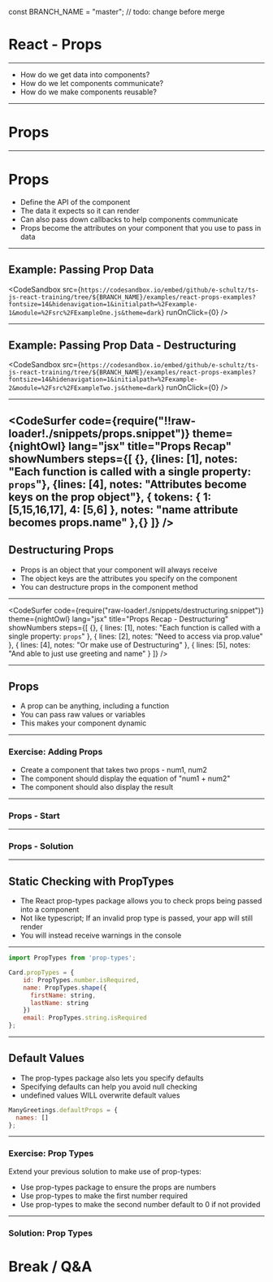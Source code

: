 const BRANCH_NAME = "master"; // todo: change before merge


# React - Props

---

- How do we get data into components?
- How do we let components communicate?
- How do we make components reusable?

---

# Props

---

# Props

- Define the API of the component
- The data it expects so it can render
- Can also pass down callbacks to help components communicate
- Props become the attributes on your component that you use to pass in data

---


## Example: Passing Prop Data

<CodeSandbox
  src={`https://codesandbox.io/embed/github/e-schultz/ts-js-react-training/tree/${BRANCH_NAME}/examples/react-props-examples?fontsize=14&hidenavigation=1&initialpath=%2Fexample-1&module=%2Fsrc%2FExampleOne.js&theme=dark`}
  runOnClick={0}
/>

---


## Example: Passing Prop Data - Destructuring

<CodeSandbox
  src={`https://codesandbox.io/embed/github/e-schultz/ts-js-react-training/tree/${BRANCH_NAME}/examples/react-props-examples?fontsize=14&hidenavigation=1&initialpath=%2Fexample-2&module=%2Fsrc%2FExampleTwo.js&theme=dark`}
  runOnClick={0}
/>

---

<CodeSurfer
  code={require("!!raw-loader!./snippets/props.snippet")}
  theme={nightOwl}
  lang="jsx"
  title="Props Recap"
  showNumbers
  steps={[
    {},
    {lines: [1], notes: "Each function is called with a single property: `props`"},
    {lines: [4], notes: "Attributes become keys on the prop object"},
     {
      tokens: {
        1: [5,15,16,17],
        4: [5,6]
      },
      notes: "name attribute becomes props.name"
    },{}
  ]}
/>
---

## Destructuring Props

- Props is an object that your component will always receive
- The object keys are the attributes you specify on the component
- You can destructure props in the component method

---

<CodeSurfer
  code={require("raw-loader!./snippets/destructuring.snippet")}
  theme={nightOwl}
  lang="jsx"
  title="Props Recap - Destructuring"
  showNumbers
  steps={[
    {},
    {
      lines: [1],
      notes: "Each function is called with a single property: `props`"
    },
    { lines: [2], notes: "Need to access via prop.value" },
    { lines: [4], notes: "Or make use of Destructuring" },
    { lines: [5], notes: "And able to just use greeting and name" }
  ]}
/>

---

## Props

- A prop can be anything, including a function
- You can pass raw values or variables
- This makes your component dynamic

---

### Exercise: Adding Props

- Create a component that takes two props - num1, num2
- The component should display the equation of "num1 + num2"
- The component should also display the result

---


### Props - Start

<CodeSandbox src="https://codesandbox.io/embed/9lnz3x7o1p?autoresize=1&fontsize=14&hidenavigation=1" />

---


### Props - Solution

<CodeSandbox src="https://codesandbox.io/embed/4qz761yz49?fontsize=14" />

---

## Static Checking with PropTypes

- The React prop-types package allows you to check props being passed into a component
- Not like typescript; If an invalid prop type is passed, your app will still render
- You will instead receive warnings in the console

---


```javascript
import PropTypes from 'prop-types';

Card.propTypes = {
    id: PropTypes.number.isRequired,
    name: PropTypes.shape({
      firstName: string,
      lastName: string
    })
    email: PropTypes.string.isRequired
};
```

---

## Default Values

- The prop-types package also lets you specify defaults
- Specifying defaults can help you avoid null checking
- undefined values WILL overwrite default values

```javascript
ManyGreetings.defaultProps = {
  names: []
};
```

---

### Exercise: Prop Types

Extend your previous solution to make use of prop-types:

- Use prop-types package to ensure the props are numbers
- Use prop-types to make the first number required
- Use prop-types to make the second number default to 0 if not provided

---

### Solution: Prop Types

<CodeSandbox src="https://codesandbox.io/s/exercise-01-props-solution-l1f39?fontsize=14&hidenavigation=1&theme=dark" />

# Break / Q&A
